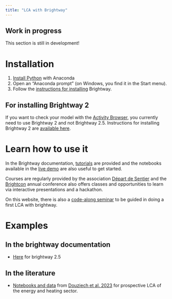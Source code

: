 ```yaml
---
title: "LCA with Brightway"
---
```


::: callout-caution
## Work in progress

This section is still in development!
:::

# Installation

1. [Install Python](python.qmd#installation) with Anaconda
2. Open an "Anaconda prompt" (on Windows, you find it in the Start menu).
3. Follow the [instructions for installing](https://docs.brightway.dev/en/latest/content/installation/index.html) Brightway.

::: callout-note
## For installing Brightway 2

If you want to check your model with the [Activity Browser](ab_page.qmd), you currently need to use Brightway 2 and not Brightway 2.5. Instructions for installing Brightway 2 are [available here](https://docs.brightway.dev/en/legacy/content/installation/installation.html#quickstart).
:::

# Learn how to use it

In the Brightway documentation, [tutorials](https://learn.brightway.dev/) are provided and the notebooks available in the [live demo](https://docs.brightway.dev/projects/live) are also useful to get started.

Courses are regularly provided by the association [Départ de Sentier](https://www.d-d-s.ch/) and the [Brightcon](https://2023.brightcon.link/) annual conference also offers classes and opportunities to learn via interactive presentations and a hackathon.

On this website, there is also a [code-along seminar](seminar_brightway.qmd) to be guided in doing a first LCA with brightway.

# Examples

## In the brightway documentation

- [Here](https://docs.brightway.dev/en/latest/content/examples/index.html) for brightway 2.5


## In the literature

- [Notebooks and data](https://doi.org/10.5281/zenodo.7849606) from [Douziech et al. 2023](https://doi.org/10.1111/jiec.13432) for prospective LCA of the energy and heating sector.

